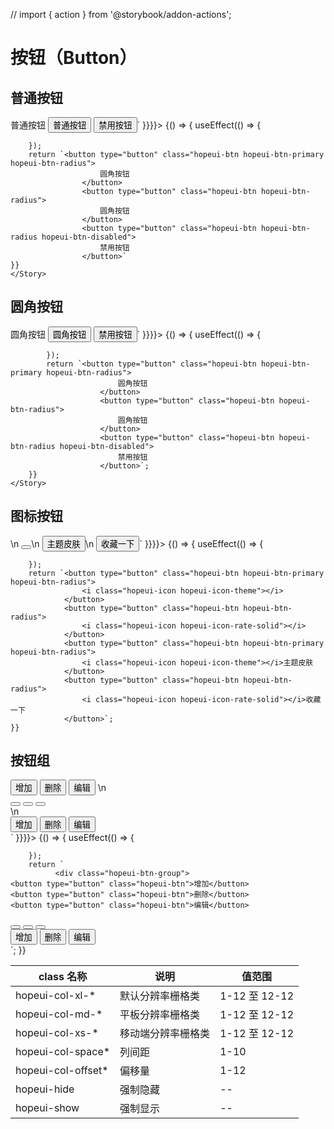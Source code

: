 // import { action } from '@storybook/addon-actions';

# 按钮（Button）  

<Meta title="基础控件/按钮(Button)" />




## 普通按钮
<Canvas>
    <Story name="通用" height="100px" parameters={{ docs: { source: { code:`
<button type="button" id="btn" class="hopeui-btn hopeui-btn-primary">普通按钮</button>
<button type="button" class="hopeui-btn">普通按钮</button>
<button type="button" class="hopeui-btn hopeui-btn-disabled">禁用按钮</button>` }}}}>
     {() => {
        useEffect(() => {
            
        });
        return `<button type="button" class="hopeui-btn hopeui-btn-primary hopeui-btn-radius">
                        圆角按钮
                    </button>
                    <button type="button" class="hopeui-btn hopeui-btn-radius">
                        圆角按钮
                    </button>
                    <button type="button" class="hopeui-btn hopeui-btn-radius hopeui-btn-disabled">
                        禁用按钮
                    </button>`
    }}  
    </Story>
</Canvas>



## 圆角按钮
<Canvas>
    <Story name="圆角" height="100px" parameters={{ docs: { source: { code:`
<button type="button" class="hopeui-btn hopeui-btn-primary hopeui-btn-radius">圆角按钮</button>
<button type="button" class="hopeui-btn hopeui-btn-radius">圆角按钮</button>
<button type="button" class="hopeui-btn hopeui-btn-radius hopeui-btn-disabled">禁用按钮</button>` }}}}>
        {() => {
            useEffect(() => {
                
            });
            return `<button type="button" class="hopeui-btn hopeui-btn-primary hopeui-btn-radius">
                            圆角按钮
                        </button>
                        <button type="button" class="hopeui-btn hopeui-btn-radius">
                            圆角按钮
                        </button>
                        <button type="button" class="hopeui-btn hopeui-btn-radius hopeui-btn-disabled">
                            禁用按钮
                        </button>`;
        }}
    </Story>
</Canvas>


## 图标按钮
<Canvas>
<Story name="图标" height="100px" parameters={{ docs: { source: { code:`
<button type="button" class="hopeui-btn hopeui-btn-primary hopeui-btn-radius">
    <i class="hopeui-icon hopeui-icon-theme"></i>
</button>\n
<button type="button" class="hopeui-btn hopeui-btn-radius">
    <i class="hopeui-icon hopeui-icon-rate-solid"></i>
</button>\n
<button type="button" class="hopeui-btn hopeui-btn-primary hopeui-btn-radius">
    <i class="hopeui-icon hopeui-icon-theme"></i>主题皮肤
</button>\n
<button type="button" class="hopeui-btn hopeui-btn-radius">
    <i class="hopeui-icon hopeui-icon-rate-solid"></i>收藏一下
</button>` }}}}>
    {() => {
        useEffect(() => {
            
        });
        return `<button type="button" class="hopeui-btn hopeui-btn-primary hopeui-btn-radius">
                    <i class="hopeui-icon hopeui-icon-theme"></i>
                </button>
                <button type="button" class="hopeui-btn hopeui-btn-radius">
                    <i class="hopeui-icon hopeui-icon-rate-solid"></i>
                </button>
                <button type="button" class="hopeui-btn hopeui-btn-primary hopeui-btn-radius">
                    <i class="hopeui-icon hopeui-icon-theme"></i>主题皮肤
                </button>
                <button type="button" class="hopeui-btn hopeui-btn-radius">
                    <i class="hopeui-icon hopeui-icon-rate-solid"></i>收藏一下
                </button>`;
    }}
</Story>
</Canvas>


## 按钮组
<Canvas>
<Story name="按钮组" height="100px" parameters={{ docs: { source: { code:`
<div class="hopeui-btn-group">
    <button type="button" class="hopeui-btn">增加</button>
    <button type="button" class="hopeui-btn">删除</button>
    <button type="button" class="hopeui-btn">编辑</button>
</div>\n
<div class="hopeui-btn-group">
    <button type="button" class="hopeui-btn"><i class="hopeui-icon hopeui-icon-add-1"></i></button>
    <button type="button" class="hopeui-btn"><i class="hopeui-icon hopeui-icon-delete"></i></button>
    <button type="button" class="hopeui-btn"><i class="hopeui-icon hopeui-icon-edit"></i></button>
</div>\n
<div class="hopeui-btn-group">
    <button type="button" class="hopeui-btn"><i class="hopeui-icon hopeui-icon-add-1"></i>增加</button>
    <button type="button" class="hopeui-btn"><i class="hopeui-icon hopeui-icon-delete"></i>删除</button>
    <button type="button" class="hopeui-btn"><i class="hopeui-icon hopeui-icon-edit"></i>编辑</button>
</div>` }}}}>
    {() => {
        useEffect(() => {
            
        });
        return `
              <div class="hopeui-btn-group">
    <button type="button" class="hopeui-btn">增加</button>
    <button type="button" class="hopeui-btn">删除</button>
    <button type="button" class="hopeui-btn">编辑</button>
</div>
<div class="hopeui-btn-group">
    <button type="button" class="hopeui-btn"><i class="hopeui-icon hopeui-icon-add-1"></i></button>
    <button type="button" class="hopeui-btn"><i class="hopeui-icon hopeui-icon-delete"></i></button>
    <button type="button" class="hopeui-btn"><i class="hopeui-icon hopeui-icon-edit"></i></button>
</div>
<div class="hopeui-btn-group">
    <button type="button" class="hopeui-btn"><i class="hopeui-icon hopeui-icon-add-1"></i>增加</button>
    <button type="button" class="hopeui-btn"><i class="hopeui-icon hopeui-icon-delete"></i>删除</button>
    <button type="button" class="hopeui-btn"><i class="hopeui-icon hopeui-icon-edit"></i>编辑</button>
</div>  
                `;
    }}
</Story>
</Canvas>


| class 名称 | 说明 | 值范围 |
| ------------------- | ------------------ | ------------- |
| hopeui-col-xl-\* | 默认分辨率栅格类 | 1-12 至 12-12 |
| hopeui-col-md-\* | 平板分辨率栅格类 | 1-12 至 12-12 |
| hopeui-col-xs-\* | 移动端分辨率栅格类 | 1-12 至 12-12 |
| hopeui-col-space\* | 列间距 | 1-10 |
| hopeui-col-offset\* | 偏移量 | 1-12 |
| hopeui-hide | 强制隐藏 | -- |
| hopeui-show | 强制显示 | -- |